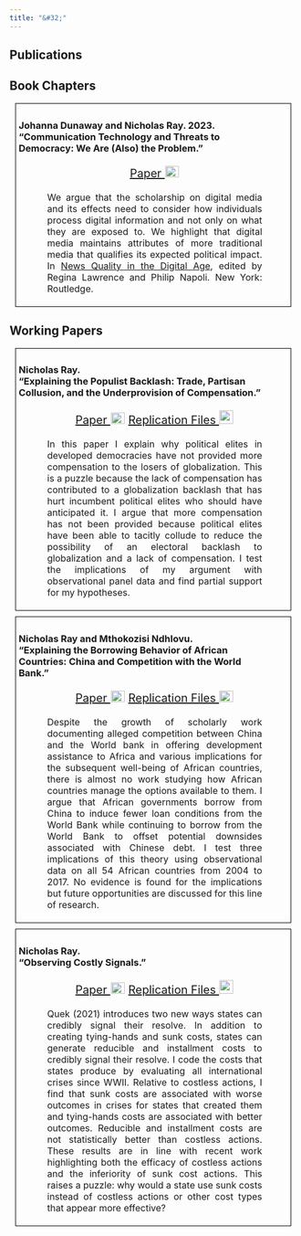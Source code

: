 ```yaml
---
title: "&#32;"
---
```

<head> <meta Nicholas Norfleet Ray/>
  <!-- Google tag (gtag.js) -->
  <script async src="https://www.googletagmanager.com/gtag/js?id=G-2BJ6GPSDGY"></script>
  <script>
    window.dataLayer = window.dataLayer || [];
    function gtag(){dataLayer.push(arguments);}
    gtag('js', new Date());
    gtag('config', 'G-2BJ6GPSDGY');
  </script>
  <meta Research/>
  <meta Working Papers/>
</head>
<section>
  <h1> Publications </h1>
  <h2> Book Chapters </h2>
  <div style="padding:5px;border:0.5px solid black;margin:10px;padding-right:50px;">
  <h3> Johanna Dunaway and Nicholas Ray. 2023.<br> "Communication Technology and Threats to Democracy: We Are (Also) the Problem."</h3>
  <p align="center" style = "font-size:20px;margin-left: 50px;"> 
  <a href = research_files/Dunaway,_Ray,_Lawrence_and_Napoli_Pre-Print_Copy.pdf>Paper <img src="research_files/paper.png" style="width:24px;height:20px;padding:1px;"></a> </p>
  <p align="justify" style="font-size:16px;margin-left:50px;"> We argue that the scholarship on digital media and its effects need to consider how individuals process digital information and not only on what they are exposed to. We highlight that digital media maintains attributes of more traditional media that qualifies its expected political impact. In <a href=https://www.taylorfrancis.com/books/edit/10.4324/9781003257998/news-quality-digital-age-regina-lawrence-philip-napoli> News Quality in the Digital Age</a>, edited by Regina Lawrence and Philip Napoli. New York: Routledge.</p>
  </div>
  <h1> Working Papers </h1>
  <a id="globalization"></a> 
  <div style="padding:5px;border:0.5px solid black;margin:10px;padding-right:50px;">
  <h3> Nicholas Ray.<br> "Explaining the Populist Backlash: Trade, Partisan Collusion, and the Underprovision of Compensation." </h3>
  <p align="center" style = "font-size:20px;margin-left: 50px;"> 
  <a href = research_files/Paper.pdf>Paper <img src="research_files/paper.png" style="width:24px;height:20px;padding:1px;"></a>
  <a href=https://www.dropbox.com/scl/fi/jyxf0hcuyxy6ti8vys8f0/replication_files.zip?rlkey=mjushzg11lrnx0nmhszyfydmm&st=9ttn551w&dl=0> Replication Files <img src="research_files/replication.png" style="width:24px;height:24px;padding:1px;"></a> 
  </p>
  <p align="justify" style="font-size:16px;margin-left: 50px;"> In this paper I explain why political elites in developed democracies have not provided more compensation to the losers of globalization. This is a puzzle because the lack of compensation has contributed to a globalization backlash that has hurt incumbent political elites who should have anticipated it. I argue that more compensation has not been provided because political elites have been able to tacitly collude to reduce the possibility of an electoral backlash to globalization and a lack of compensation. I test the implications of my argument with observational panel data and find partial support for my hypotheses.
  </p>
  </div>
  <div style="padding:5px;border:0.5px solid black;margin:10px;padding-right:50px;">
  <a id="borrowing"></a>
  <h3> Nicholas Ray and Mthokozisi Ndhlovu. <br> "Explaining the Borrowing Behavior of African Countries: China and Competition with the World Bank." </h3>
  <p align="center" style = "font-size:20px;margin-left: 50px;"> 
  <a href = research_files/Borrowing_Behavior.pdf>Paper <img src="research_files/paper.png" style="width:24px;height:20px;padding:1px;"></a>
  <a href =https://www.dropbox.com/scl/fi/5t0o70mnisz7tixcnzlbz/replication_files3.zip?rlkey=9780mnb7robqmmg4013ur047n&st=q7nghri6&dl=0>Replication Files <img src="research_files/replication.png" style="width:24px;height:20px;padding:1px;"></a>
  </p>
  <p align="justify" style="font-size:16px;margin-left: 50px;"> Despite the growth of scholarly work documenting alleged competition between China and the World bank in offering development assistance to Africa and various implications for the subsequent well-being of African countries, there is almost no work studying how African countries manage the options available to them. I argue that African governments borrow from China to induce fewer loan conditions from the World Bank while continuing to borrow from the World Bank to offset potential downsides associated with Chinese debt. I test three implications of this theory using observational data on all 54 African countries from 2004 to 2017. No evidence is found for the implications but future opportunities are discussed for this line of research.
  </p>
  </div>
  <div style="padding:5px;border:0.5px solid black;margin:10px;padding-right:50px;">
  <a id="conflict"></a>
  <h3> Nicholas Ray. <br> "Observing Costly Signals."</h3>
  <p align="center" style = "font-size:20px;margin-left: 50px;"> 
  <a href = research_files/Paper2.pdf>Paper <img src="research_files/paper.png" style="width:24px;height:20px;padding:1px;"></a>
  <a href=https://www.dropbox.com/scl/fi/tiasgwx4j6aa25eqkpljx/replication_files2.zip?rlkey=gehdr1pqvej92d0yi41d1liup&st=gbnnwfz0&dl=0> Replication Files <img src="research_files/replication.png" style="width:24px;height:24px;padding:1px;"></a> 
  </p>
  <p align="justify" style="font-size:16px;margin-left: 50px;"> Quek (2021) introduces two new ways states can credibly signal their resolve. In addition to creating tying-hands and sunk costs, states can generate reducible and installment costs to credibly signal their resolve. I code the costs that states produce by evaluating all international crises since WWII. Relative to costless actions, I find that sunk costs are associated with worse outcomes in crises for states that created them and tying-hands costs are associated with better outcomes. Reducible and installment costs are not statistically better than costless actions. These results are in line with recent work highlighting both the efficacy of costless actions and the inferiority of sunk cost actions. This raises a puzzle: why would a state use sunk costs instead of costless actions or other cost types that appear more effective?
  </p>
  </div>
</section>
